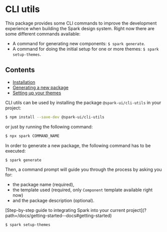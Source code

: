
<Meta title="utils/CLI" />

# CLI utils

This package provides some CLI commands to improve the development experience when building the Spark design system. Right now there are some different commands available:

- A command for generating new components: `$ spark generate`.
- A command for doing the initial setup for one or more themes: `$ spark setup-themes`.

## Contents

- [Installation](#installation)
- [Generating a new package](#generating-a-new-package)
- [Setting up your themes](#setting-up-your-themes)

<StoryHeading label="Installation" as="h2" />

CLI utils can be used by installing the package `@spark-ui/cli-utils` in your project:

```bash
$ npm install --save-dev @spark-ui/cli-utils
```

or just by running the following command:

```bash
$ npx spark COMMAND_NAME
```

<StoryHeading label="Generating a new package" as="h2" />

In order to generate a new package, the following command has to be executed:

```bash
$ spark generate
```

Then, a command prompt will guide you through the process by asking you for:

- the package name (required),
- the template used (required, only `Component` template available right now)
- and the package description (optional).

<StoryHeading label="Setting up your themes" as="h2" />

<Alert kind="info">
  [Step-by-step guide to integrating Spark into your current
  project](?path=/docs/getting-started--docs#getting-started)
</Alert>

```bash
$ spark setup-themes
```
